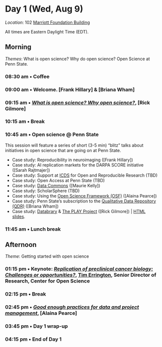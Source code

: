 # Day 1 (Wed, Aug 9) {- #day_1}

<!-- .rmdnote, .rmdcaution, .rmdimportant, .rmdtip, and .rmdwarning.  -->

::: {.rmdnote}

*Location*: 102 [Marriott Foundation Building](#marriott-fdn-bldg)

All times are Eastern Daylight Time (EDT).

:::

## Morning {- #day_1_am}

::: {.rmdimportant}

*Themes*: What is open science? Why do open science? Open Science at Penn State.

:::

### 08:30 am • Coffee {-}

### 09:00 am • Welcome. [Frank Hillary] & [Briana Wham] {-}

### 09:15 am • [*What is open science? Why open science?*](#what-is-why), [Rick Gilmore] {- #day_1_plenary_1}

### 10:15 am • Break  {-}

### 10:45 am • Open science @ Penn State {- #day_1_plenary_2} 

This session will feature a series of short (3-5 min) "blitz" talks about initiatives in open science that are going on at Penn State.

- Case study: Reproducibility in neuroimaging ([Frank Hillary])
- Case study: AI replication markets for the DARPA SCORE initiative ([Sarah Rajtmajer])
- Case study: Support at [ICDS](https://www.icds.psu.edu) for Open and Reproducible Research (TBD)
<!-- - Case study: Higher Education Leadership Initiative ([HELIOS](https://www.heliosopen.org)) -->
- Case study: Open Access at Penn State (TBD)
- Case study: [Data Commons](https://www.datacommons.psu.edu) ([Maurie Kelly])
- Case study: ScholarSphere (TBD)
- Case study: Using the [Open Science Framework (OSF)](https://osf.io) ([Alaina Pearce])
- Case study: Penn State's subscription to the [Qualitative Data Repository (QDR)](https://qdr.syr.edu) ([Briana Wham])
- Case study: [Databrary](https://databrary.org) & [The PLAY Project](https://play-project.org) ([Rick Gilmore]) | [HTML slides](https://penn-state-open-science.github.io/bootcamp-2023-databrary-play/).

### 11:45 am • Lunch break {-}

## Afternoon {- #day_1_pm}

::: {.rmdimportant}

*Theme*: Getting started with open science

:::

### 01:15 pm • **Keynote**: [*Replication of preclinical cancer biology: Challenges or opportunities?*](#keynote), [Tim Errington](https://www.linkedin.com/in/tim-errington-558a928), Senior Director of Research, Center for Open Science {- #day_1_plenary_keynote}

### 02:15 pm • Break {-}

### 02:45 pm • [*Good enough practices for data and project management*](#howto_good_enough), [Alaina Pearce] {- #day_1_plenary_3}

### 03:45 pm • Day 1 wrap-up {-}

### 04:15 pm • End of Day 1 {-}
